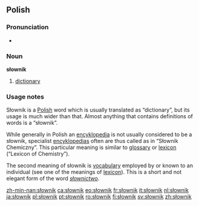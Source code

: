 ==Polish==

===Pronunciation===
* {{audio|pl-słownik.ogg|audio}}

===Noun===
'''słownik'''

# [[dictionary]]

===Usage notes===
Słownik is a [[Polish language|Polish]] word which is usually translated as “dictionary”, but its usage is much wider than that. Almost anything that contains definitions of words is a “słownik”.

While generally in Polish an [[encyklopedia]] is not usually considered to be a słownik,
specialist [[encyklopedia]]s often are thus called as in “Słownik Chemiczny”. This particular meaning is similar to [[glossary]] or [[lexicon]] (“Lexicon of Chemistry”).

The second meaning of słownik is [[vocabulary]] employed by or known to an individual (see one of the meanings of [[lexicon]]). This is a short and not elegant form of the word ''[[słownictwo]]''.

[[zh-min-nan:słownik]]
[[ca:słownik]]
[[eo:słownik]]
[[fr:słownik]]
[[it:słownik]]
[[nl:słownik]]
[[ja:słownik]]
[[pl:słownik]]
[[pt:słownik]]
[[ro:słownik]]
[[fi:słownik]]
[[sv:słownik]]
[[zh:słownik]]